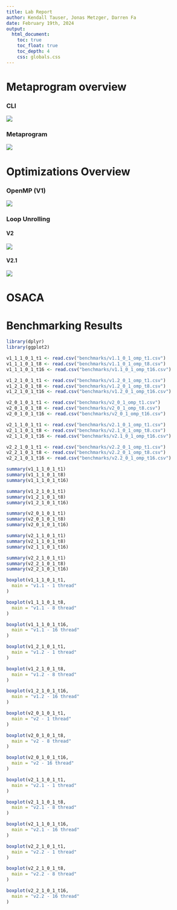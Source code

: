 ```yaml
---
title: Lab Report
author: Kendall Tauser, Jonas Metzger, Darren Fa
date: February 19th, 2024
output:
  html_document:
    toc: true
    toc_float: true
    toc_depth: 4
    css: globals.css
---
```


# Metaprogram overview

### CLI

![](images/meta.jpeg)

### Metaprogram

![](images/meta_prog.jpeg)

# Optimizations Overview

### OpenMP (V1)

![](images/openmp.jpeg)

### Loop Unrolling

#### V2

![](images/loopunrollingv2.jpeg)

#### V2.1

![](images/loopunrollingv2_1.jpeg)

# OSACA

# Benchmarking Results

```r
library(dplyr)
library(ggplot2)
```

```r
v1_1_1_0_1_t1 <- read.csv("benchmarks/v1.1_0_1_omp_t1.csv")
v1_1_1_0_1_t8 <- read.csv("benchmarks/v1.1_0_1_omp_t8.csv")
v1_1_1_0_1_t16 <- read.csv("benchmarks/v1.1_0_1_omp_t16.csv")

v1_2_1_0_1_t1 <- read.csv("benchmarks/v1.2_0_1_omp_t1.csv")
v1_2_1_0_1_t8 <- read.csv("benchmarks/v1.2_0_1_omp_t8.csv")
v1_2_1_0_1_t16 <- read.csv("benchmarks/v1.2_0_1_omp_t16.csv")

v2_0_1_0_1_t1 <- read.csv("benchmarks/v2_0_1_omp_t1.csv")
v2_0_1_0_1_t8 <- read.csv("benchmarks/v2_0_1_omp_t8.csv")
v2_0_1_0_1_t16 <- read.csv("benchmarks/v2_0_1_omp_t16.csv")

v2_1_1_0_1_t1 <- read.csv("benchmarks/v2.1_0_1_omp_t1.csv")
v2_1_1_0_1_t8 <- read.csv("benchmarks/v2.1_0_1_omp_t8.csv")
v2_1_1_0_1_t16 <- read.csv("benchmarks/v2.1_0_1_omp_t16.csv")

v2_2_1_0_1_t1 <- read.csv("benchmarks/v2.2_0_1_omp_t1.csv")
v2_2_1_0_1_t8 <- read.csv("benchmarks/v2.2_0_1_omp_t8.csv")
v2_2_1_0_1_t16 <- read.csv("benchmarks/v2.2_0_1_omp_t16.csv")
```

```r
summary(v1_1_1_0_1_t1)
summary(v1_1_1_0_1_t8)
summary(v1_1_1_0_1_t16)

summary(v1_2_1_0_1_t1)
summary(v1_2_1_0_1_t8)
summary(v1_2_1_0_1_t16)

summary(v2_0_1_0_1_t1)
summary(v2_0_1_0_1_t8)
summary(v2_0_1_0_1_t16)

summary(v2_1_1_0_1_t1)
summary(v2_1_1_0_1_t8)
summary(v2_1_1_0_1_t16)

summary(v2_2_1_0_1_t1)
summary(v2_2_1_0_1_t8)
summary(v2_2_1_0_1_t16)
```

```r
boxplot(v1_1_1_0_1_t1,
  main = "v1.1 - 1 thread"
)

boxplot(v1_1_1_0_1_t8,
  main = "v1.1 - 8 thread"
)

boxplot(v1_1_1_0_1_t16,
  main = "v1.1 - 16 thread"
)
```

```r
boxplot(v1_2_1_0_1_t1,
  main = "v1.2 - 1 thread"
)

boxplot(v1_2_1_0_1_t8,
  main = "v1.2 - 8 thread"
)

boxplot(v1_2_1_0_1_t16,
  main = "v1.2 - 16 thread"
)
```

```r
boxplot(v2_0_1_0_1_t1,
  main = "v2 - 1 thread"
)

boxplot(v2_0_1_0_1_t8,
  main = "v2 - 8 thread"
)

boxplot(v2_0_1_0_1_t16,
  main = "v2 - 16 thread"
)
```

```r
boxplot(v2_1_1_0_1_t1,
  main = "v2.1 - 1 thread"
)

boxplot(v2_1_1_0_1_t8,
  main = "v2.1 - 8 thread"
)

boxplot(v2_1_1_0_1_t16,
  main = "v2.1 - 16 thread"
)
```


```r
boxplot(v2_2_1_0_1_t1,
  main = "v2.2 - 1 thread"
)

boxplot(v2_2_1_0_1_t8,
  main = "v2.2 - 8 thread"
)

boxplot(v2_2_1_0_1_t16,
  main = "v2.2 - 16 thread"
)
```
